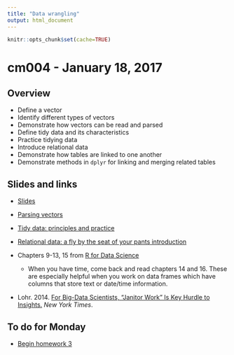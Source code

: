 ```yaml
---
title: "Data wrangling"
output: html_document
---
```


```r
knitr::opts_chunk$set(cache=TRUE)
```

# cm004 - January 18, 2017

## Overview

* Define a vector
* Identify different types of vectors
* Demonstrate how vectors can be read and parsed
* Define tidy data and its characteristics
* Practice tidying data
* Introduce relational data
* Demonstrate how tables are linked to one another
* Demonstrate methods in `dplyr` for linking and merging related tables

## Slides and links

* [Slides](extras/cm004_slides.html)
* [Parsing vectors](block005_parsing_vectors.html)
* [Tidy data: principles and practice](block006_tidy_data.html)
* [Relational data: a fly by the seat of your pants introduction](block007_relational_data.html)

* Chapters 9-13, 15 from [R for Data Science](http://r4ds.had.co.nz/)
    * When you have time, come back and read chapters 14 and 16. These are especially helpful when you work on data frames which have columns that store text or date/time information.
* Lohr. 2014. [For Big-Data Scientists, "Janitor Work" Is Key Hurdle to Insights.](http://www.nytimes.com/2014/08/18/technology/for-big-data-scientists-hurdle-to-insights-is-janitor-work.html?_r=0) *New York Times*.

## To do for Monday

* [Begin homework 3](hw03_wrangle_data.html)


